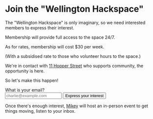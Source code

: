 # Join the "Wellington Hackspace"

The "Wellington Hackspace" is only imaginary, so we need interested members to express their interest.

Membership will provide full access to the space 24/7.

As for rates, membership will cost $30 per week.

(With a subsidised rate to those who volunteer hours to the space.)

We're in contact with [11 Hopper Street](https://www.hopper.nz/) who supports community, the opportunity is here.

So let's make this happen!

<form
  action="https://buttondown.com/api/emails/embed-subscribe/whack"
  method="post"
  target="popupwindow"
  onsubmit="window.open('https://buttondown.com/whack', 'popupwindow')"
  className="embeddable-buttondown-form mt-5"
>
  <label className="form-control w-full max-w-xs">
    <div className="label">
      <span className="label-text">What is your email?</span>
    </div>
    <input type="email" name="email" id="bd-email" placeholder="charlie@example.com" className="input input-bordered w-full max-w-xs" />
  </label>

  <input type="submit" value="Express your interest" className="btn btn-primary ml-1 mt-5" />
</form>

Once there's enough interest, [Mikey](https://mikey.nz) will host an in-person event to get things moving, listen to your inbox.
